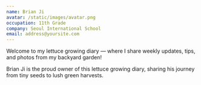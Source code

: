```yaml
---
name: Brian Ji
avatar: /static/images/avatar.png
occupation: 11th Grade
company: Seoul International School
email: address@yoursite.com
---
```


Welcome to my lettuce growing diary — where I share weekly updates, tips, and photos from my backyard garden!

Brian Ji is the proud owner of this lettuce growing diary, sharing his journey from tiny seeds to lush green harvests.

